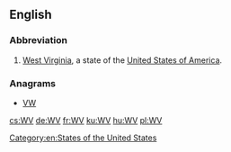 ==English==

===Abbreviation===
{{head|en|abbreviation}}

# [[West Virginia]], a state of the [[United States of America]].

[[Category:en:States of the United States]]

===Anagrams===
* [[VW#English|VW]]

[[cs:WV]]
[[de:WV]]
[[fr:WV]]
[[ku:WV]]
[[hu:WV]]
[[pl:WV]]
